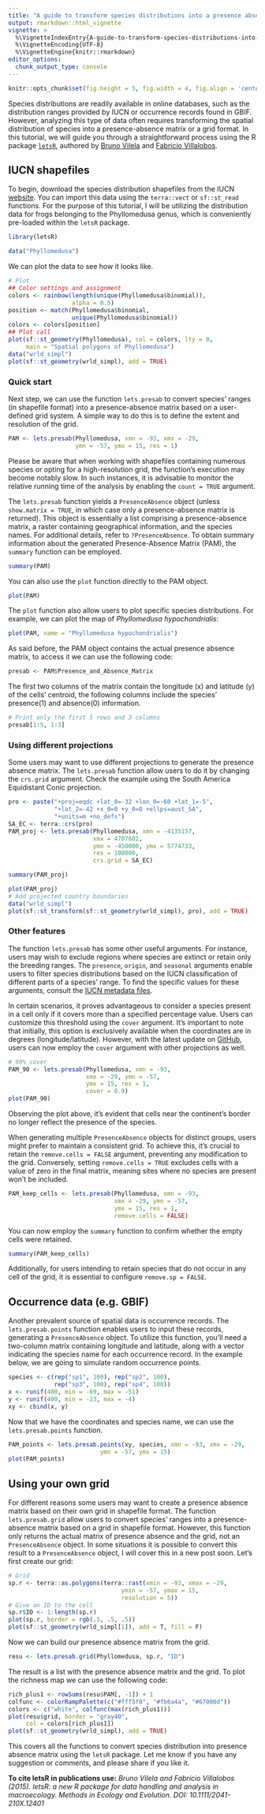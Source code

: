 ```yaml
---
title: "A guide to transform species distributions into a presence absence matrix based on a user-defined grid in R"
output: rmarkdown::html_vignette
vignette: >
  %\VignetteIndexEntry{A-guide-to-transform-species-distributions-into-a-presence-absence-matrix-based}
  %\VignetteEncoding{UTF-8}
  %\VignetteEngine{knitr::rmarkdown}
editor_options: 
  chunk_output_type: console
---
```



```r
knitr::opts_chunk$set(fig.height = 5, fig.width = 4, fig.align = 'center')
```

Species distributions are readily available in online databases, such as the distribution ranges provided by IUCN or occurrence records found in GBIF. However, analyzing this type of data often requires transforming the spatial distribution of species into a presence-absence matrix or a grid format. In this tutorial, we will guide you through a straightforward process using the R package [`letsR`](http://onlinelibrary.wiley.com/doi/10.1111/2041-210X.12401/abstract), authored by [Bruno Vilela](http://bvilela.weebly.com) and [Fabricio Villalobos](http://fabro.github.io).


## IUCN shapefiles

To begin, download the species distribution shapefiles from the IUCN [website](http://www.iucnredlist.org/technical-documents/spatial-data). You can import this data using the `terra::vect` or `sf::st_read` functions. For the purpose of this tutorial, I will be utilizing the distribution data for frogs belonging to the Phyllomedusa genus, which is conveniently pre-loaded within the `letsR` package.

```r
library(letsR)

data("Phyllomedusa")
```

We can plot the data to see how it looks like.
```r
# Plot
## Color settings and assignment
colors <- rainbow(length(unique(Phyllomedusa$binomial)),
                  alpha = 0.5)
position <- match(Phyllomedusa$binomial,
                  unique(Phyllomedusa$binomial))
colors <- colors[position]
## Plot call
plot(sf::st_geometry(Phyllomedusa), col = colors, lty = 0,
     main = "Spatial polygons of Phyllomedusa")
data("wrld_simpl")
plot(sf::st_geometry(wrld_simpl), add = TRUE)
```

### Quick start
Next step, we can use the function `lets.presab` to convert species' ranges (in shapefile format) into a presence-absence matrix based on a user-defined grid system. A simple way to do this is to define the extent and resolution of the grid.

```r
PAM <- lets.presab(Phyllomedusa, xmn = -93, xmx = -29,
                   ymn = -57, ymx = 15, res = 1)
```

Please be aware that when working with shapefiles containing numerous species or opting for a high-resolution grid, the function's execution may become notably slow. In such instances, it is advisable to monitor the relative running time of the analysis by enabling the `count = TRUE` argument.

The `lets.presab` function yields a `PresenceAbsence` object (unless `show.matrix = TRUE`, in which case only a presence-absence matrix is returned). This object is essentially a list comprising a presence-absence matrix, a raster containing geographical information, and the species names. For additional details, refer to `?PresenceAbsence`. To obtain summary information about the generated Presence-Absence Matrix (PAM), the `summary` function can be employed.
```r
summary(PAM)
```

You can also use the `plot` function directly to the PAM object.
```r
plot(PAM)
```

The `plot` function also allow users to plot specific species distributions.
For example, we can plot the map of *Phyllomedusa hypochondrialis*: 
```r
plot(PAM, name = "Phyllomedusa hypochondrialis")
```

As said before, the PAM object contains the actual presence absence matrix, to access it we can use the following code:
```r
presab <- PAM$Presence_and_Absence_Matrix
```

The first two columns of the matrix contain the longitude (x) and latitude (y) of the cells' centroid, the following columns include the species' presence(1) and absence(0) information.
```r
# Print only the first 5 rows and 3 columns
presab[1:5, 1:3]
```

### Using different projections

Some users may want to use different projections to generate the presence absence matrix. The `lets.presab` function allow users to do it by changing the `crs.grid` argument. Check the example using the South America Equidistant Conic projection.

```r
pro <- paste("+proj=eqdc +lat_0=-32 +lon_0=-60 +lat_1=-5",
             "+lat_2=-42 +x_0=0 +y_0=0 +ellps=aust_SA", 
             "+units=m +no_defs")
SA_EC <- terra::crs(pro)
PAM_proj <- lets.presab(Phyllomedusa, xmn = -4135157,
                        xmx = 4707602,
                        ymn = -450000, ymx = 5774733,
                        res = 100000,
                        crs.grid = SA_EC)
```

```r
summary(PAM_proj)
```

```r
plot(PAM_proj)
# Add projected country boundaries
data("wrld_simpl")
plot(sf::st_transform(sf::st_geometry(wrld_simpl), pro), add = TRUE)
```

### Other features

The function `lets.presab` has some other useful arguments. For instance, users may wish to exclude regions where species are extinct or retain only the breeding ranges. The `presence`, `origin`, and `seasonal` arguments enable users to filter species distributions based on the IUCN classification of different parts of a species' range. To find the specific values for these arguments, consult the [IUCN metadata files](http://www.iucnredlist.org/technical-documents/spatial-data).

In certain scenarios, it proves advantageous to consider a species present in a cell only if it covers more than a specified percentage value. Users can customize this threshold using the `cover` argument. It's important to note that initially, this option is exclusively available when the coordinates are in degrees (longitude/latitude). However, with the latest update on [GitHub](https://github.com/macroecology/letsR), users can now employ the `cover` argument with other projections as well.
```r
# 90% cover
PAM_90 <- lets.presab(Phyllomedusa, xmn = -93,
                      xmx = -29, ymn = -57,
                      ymx = 15, res = 1,
                      cover = 0.9)
plot(PAM_90)
```

Observing the plot above, it's evident that cells near the continent's border no longer reflect the presence of the species.

When generating multiple `PresenceAbsence` objects for distinct groups, users might prefer to maintain a consistent grid. To achieve this, it's crucial to retain the `remove.cells = FALSE` argument, preventing any modification to the grid. Conversely, setting `remove.cells = TRUE` excludes cells with a value of zero in the final matrix, meaning sites where no species are present won't be included.

```r
PAM_keep_cells <- lets.presab(Phyllomedusa, xmn = -93,
                              xmx = -29, ymn = -57,
                              ymx = 15, res = 1,
                              remove.cells = FALSE)
```

You can now employ the `summary` function to confirm whether the empty cells were retained.
```r
summary(PAM_keep_cells)
```

Additionally, for users intending to retain species that do not occur in any cell of the grid, it is essential to configure `remove.sp = FALSE`.


## Occurrence data (e.g. GBIF)

Another prevalent source of spatial data is occurrence records. The `lets.presab.points` function enables users to input these records, generating a `PresenceAbsence` object. To utilize this function, you'll need a two-column matrix containing longitude and latitude, along with a vector indicating the species name for each occurrence record. In the example below, we are going to simulate random occurrence points.

```r
species <- c(rep("sp1", 100), rep("sp2", 100),
             rep("sp3", 100), rep("sp4", 100))
x <- runif(400, min = -69, max = -51)
y <- runif(400, min = -23, max = -4)
xy <- cbind(x, y)
```

Now that we have the coordinates and species name, we can use the `lets.presab.points` function.
```r
PAM_points <- lets.presab.points(xy, species, xmn = -93, xmx = -29,
                          ymn = -57, ymx = 15)
plot(PAM_points)
```

## Using your own grid

For different reasons some users may want to create a presence absence matrix based on their own grid in shapefile format. The function `lets.presab.grid` allow users to convert species' ranges into a presence-absence matrix based on a grid in shapefile format. However, this function only returns the actual matrix of presence absence and the grid, not an `PresenceAbsence` object. In some situations it is possible to convert this result to a `PresenceAbsence` object, I will cover this in a new post soon. Let's first create our grid:

```r
# Grid 
sp.r <- terra::as.polygons(terra::rast(xmin = -93, xmax = -29,
                                ymin = -57, ymax = 15,
                                resolution = 5))
# Give an ID to the cell
sp.r$ID <- 1:length(sp.r)
plot(sp.r, border = rgb(.5, .5, .5))
plot(sf::st_geometry(wrld_simpl[1]), add = T, fill = F)
```


Now we can build our presence absence matrix from the grid.
```r
resu <- lets.presab.grid(Phyllomedusa, sp.r, "ID")
```

The result is a list with the presence absence matrix and the grid.
To plot the richness map we can use the following code:
```r
rich_plus1 <- rowSums(resu$PAM[, -1]) + 1
colfunc <- colorRampPalette(c("#fff5f0", "#fb6a4a", "#67000d"))
colors <- c("white", colfunc(max(rich_plus1)))
plot(resu$grid, border = "gray40",
     col = colors[rich_plus1])
plot(sf::st_geometry(wrld_simpl), add = TRUE)
```

This covers all the functions to convert species distribution into presence absence matrix using the `letsR` package. Let me know if you have any suggestion or comments, and please share if you like it.


**To cite letsR in publications use:**
*Bruno Vilela and Fabricio Villalobos (2015). letsR: a new R package for data handling and analysis in macroecology. Methods in Ecology and Evolution. DOI: 10.1111/2041-210X.12401*


